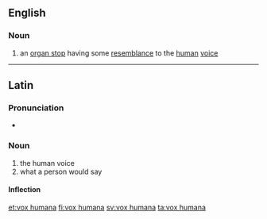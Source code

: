 ==English==

===Noun===
{{wikipedia}}
{{en-noun}}

# an [[organ stop]] having some [[resemblance]] to the [[human]] [[voice]]

----

==Latin==

===Pronunciation===
* {{la-IPA|vōx hūmāna}}

===Noun===
{{la-noun|[[vōx]] [[hūmāna]]|vōcis hūmānae|f|third}}

# the human voice
# what a person would say

====Inflection====
{{la-decl-multi|vōx/vōc<3> hūmān<1>|g=f|title=<3> noun with <1> adjective.}}

[[et:vox humana]]
[[fi:vox humana]]
[[sv:vox humana]]
[[ta:vox humana]]